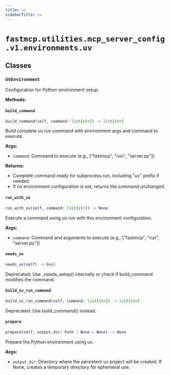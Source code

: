 ```yaml
---
title: uv
sidebarTitle: uv
---
```


# `fastmcp.utilities.mcp_server_config.v1.environments.uv`

## Classes

### `UVEnvironment` <sup><a href="https://github.com/jlowin/fastmcp/blob/main/src/fastmcp/utilities/mcp_server_config/v1/environments/uv.py#L16" target="_blank"><Icon icon="github" style="width: 14px; height: 14px;" /></a></sup>


Configuration for Python environment setup.


**Methods:**

#### `build_command` <sup><a href="https://github.com/jlowin/fastmcp/blob/main/src/fastmcp/utilities/mcp_server_config/v1/environments/uv.py#L51" target="_blank"><Icon icon="github" style="width: 14px; height: 14px;" /></a></sup>

```python
build_command(self, command: list[str]) -> list[str]
```

Build complete uv run command with environment args and command to execute.

**Args:**
- `command`: Command to execute (e.g., ["fastmcp", "run", "server.py"])

**Returns:**
- Complete command ready for subprocess.run, including "uv" prefix if needed.
- If no environment configuration is set, returns the command unchanged.


#### `run_with_uv` <sup><a href="https://github.com/jlowin/fastmcp/blob/main/src/fastmcp/utilities/mcp_server_config/v1/environments/uv.py#L95" target="_blank"><Icon icon="github" style="width: 14px; height: 14px;" /></a></sup>

```python
run_with_uv(self, command: list[str]) -> None
```

Execute a command using uv run with this environment configuration.

**Args:**
- `command`: Command and arguments to execute (e.g., ["fastmcp", "run", "server.py"])


#### `needs_uv` <sup><a href="https://github.com/jlowin/fastmcp/blob/main/src/fastmcp/utilities/mcp_server_config/v1/environments/uv.py#L136" target="_blank"><Icon icon="github" style="width: 14px; height: 14px;" /></a></sup>

```python
needs_uv(self) -> bool
```

Deprecated: Use _needs_setup() internally or check if build_command modifies the command.


#### `build_uv_run_command` <sup><a href="https://github.com/jlowin/fastmcp/blob/main/src/fastmcp/utilities/mcp_server_config/v1/environments/uv.py#L140" target="_blank"><Icon icon="github" style="width: 14px; height: 14px;" /></a></sup>

```python
build_uv_run_command(self, command: list[str]) -> list[str]
```

Deprecated: Use build_command() instead.


#### `prepare` <sup><a href="https://github.com/jlowin/fastmcp/blob/main/src/fastmcp/utilities/mcp_server_config/v1/environments/uv.py#L144" target="_blank"><Icon icon="github" style="width: 14px; height: 14px;" /></a></sup>

```python
prepare(self, output_dir: Path | None = None) -> None
```

Prepare the Python environment using uv.

**Args:**
- `output_dir`: Directory where the persistent uv project will be created.
       If None, creates a temporary directory for ephemeral use.

